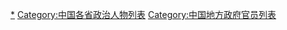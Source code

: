 [[Category:中国各省行政长官|*]]
[[Category:中国各省政治人物列表|Category:中国各省政治人物列表]]
[[Category:中国地方政府官员列表|Category:中国地方政府官员列表]]